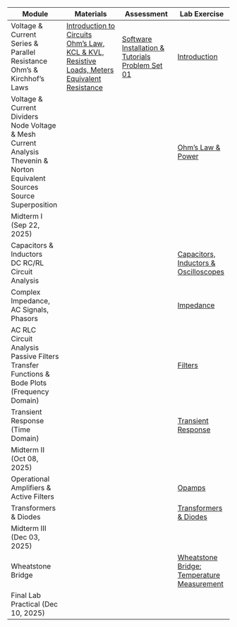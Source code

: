 | Module | Materials | Assessment | Lab Exercise |
| --- | --- | --- | --- |
| Voltage & Current <br> Series & Parallel Resistance <br> Ohm's & Kirchhof's Laws | [Introduction to Circuits](slides/intro-circuits.qmd) <br> [Ohm's Law, KCL & KVL, Resistive Loads, Meters](slides/ohm-kcl-kvl.qmd) <br> [Equivalent Resistance](slides/r_eq.qmd) | [Software Installation & Tutorials](software-install-tutorials.qmd) <br> [Problem Set 01](problem_sets/ps1.qmd) | [Introduction](labs/introduction.qmd) |
| Voltage & Current Dividers <br> Node Voltage & Mesh Current Analysis <br> Thevenin & Norton Equivalent Sources <br> Source Superposition | | | [Ohm's Law & Power](labs/ohms_power.qmd) |
| Midterm I (Sep 22, 2025) | | |
| Capacitors & Inductors <br> DC RC/RL Circuit Analysis | | | [Capacitors, Inductors & Oscilloscopes](labs/caps_inductors_scopes.qmd) |
| Complex Impedance, AC Signals, Phasors | | | [Impedance](labs/impedance.qmd) |
| AC RLC Circuit Analysis <br> Passive Filters <br> Transfer Functions & Bode Plots (Frequency Domain) | | | [Filters](labs/filters.qmd) |
| Transient Response (Time Domain) | | | [Transient Response](labs/transient_resp.qmd) |
| Midterm II (Oct 08, 2025) | | |
| Operational Amplifiers & Active Filters | | | [Opamps](labs/opamps.qmd) |
| Transformers & Diodes | | | [Transformers & Diodes](labs/transformers_diodes.qmd )|
| Midterm III (Dec 03, 2025) | | |
| Wheatstone Bridge | | | [Wheatstone Bridge: Temperature Measurement](labs/wheatstone_temperature.qmd) |
| Final Lab Practical (Dec 10, 2025) | | |
